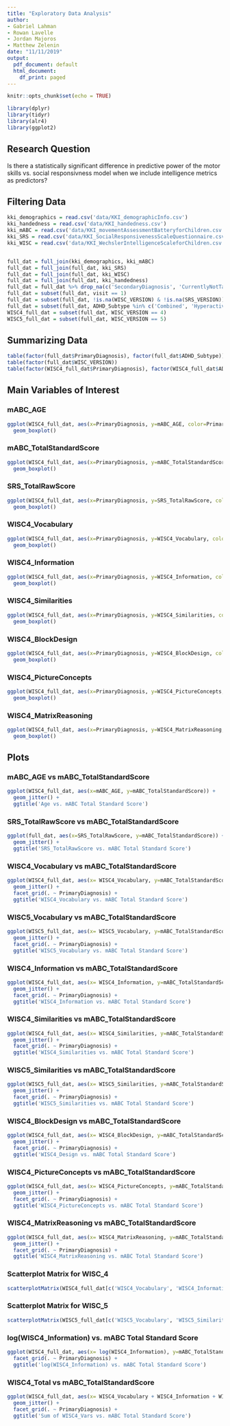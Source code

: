 ```yaml
---
title: "Exploratory Data Analysis"
author:
- Gabriel Lahman
- Rowan Lavelle
- Jordan Majoros
- Matthew Zelenin
date: "11/11/2019"
output:
  pdf_document: default
  html_document:
    df_print: paged
---
```


```r
knitr::opts_chunk$set(echo = TRUE)
```

```r
library(dplyr)
library(tidyr)
library(alr4)
library(ggplot2)
```

## Research Question

Is there a statistically significant difference in predictive power of the motor skills vs. social responsivness model when we include intelligence metrics as predictors?

## Filtering Data

```r

kki_demographics = read.csv('data/KKI_demographicInfo.csv')
kki_handedness = read.csv('data/KKI_handedness.csv')
kki_mABC = read.csv('data/KKI_movementAssessmentBatteryforChildren.csv')
kki_SRS = read.csv('data/KKI_SocialResponsivenessScaleQuestionnaire.csv')
kki_WISC = read.csv('data/KKI_WechslerIntelligenceScaleforChildren.csv')


full_dat = full_join(kki_demographics, kki_mABC)
full_dat = full_join(full_dat, kki_SRS)
full_dat = full_join(full_dat, kki_WISC)
full_dat = full_join(full_dat, kki_handedness)
full_dat = full_dat %>% drop_na(c('SecondaryDiagnosis', 'CurrentlyNotTakingMeds', 'CurrentlyTakingAtomoxetine', 'CurrentlyTakingClonidine', 'mABC_TotalStandardScore', 'EdinburghHandedness_Integer'))
full_dat = subset(full_dat, visit == 1)
full_dat = subset(full_dat, !is.na(WISC_VERSION) & !is.na(SRS_VERSION))
full_dat = subset(full_dat, ADHD_Subtype %in% c('Combined', 'Hyperactive/Impulsive', 'Inattentive', 'No dx'))
WISC4_full_dat = subset(full_dat, WISC_VERSION == 4)
WISC5_full_dat = subset(full_dat, WISC_VERSION == 5)
```

## Summarizing Data
```r
table(factor(full_dat$PrimaryDiagnosis), factor(full_dat$ADHD_Subtype))
table(factor(full_dat$WISC_VERSION))
table(factor(WISC4_full_dat$PrimaryDiagnosis), factor(WISC4_full_dat$ADHD_Subtype))
```

## Main Variables of Interest

### mABC_AGE
```r
ggplot(WISC4_full_dat, aes(x=PrimaryDiagnosis, y=mABC_AGE, color=PrimaryDiagnosis)) + 
  geom_boxplot()
```

### mABC_TotalStandardScore
```r
ggplot(WISC4_full_dat, aes(x=PrimaryDiagnosis, y=mABC_TotalStandardScore, color=PrimaryDiagnosis)) + 
  geom_boxplot()
```

### SRS_TotalRawScore
```r
ggplot(WISC4_full_dat, aes(x=PrimaryDiagnosis, y=SRS_TotalRawScore, color=PrimaryDiagnosis)) + 
  geom_boxplot()
```

### WISC4_Vocabulary
```r
ggplot(WISC4_full_dat, aes(x=PrimaryDiagnosis, y=WISC4_Vocabulary, color=PrimaryDiagnosis)) + 
  geom_boxplot()
```

### WISC4_Information
```r
ggplot(WISC4_full_dat, aes(x=PrimaryDiagnosis, y=WISC4_Information, color=PrimaryDiagnosis)) + 
  geom_boxplot()
```

### WISC4_Similarities
```r
ggplot(WISC4_full_dat, aes(x=PrimaryDiagnosis, y=WISC4_Similarities, color=PrimaryDiagnosis)) + 
  geom_boxplot()
```

### WISC4_BlockDesign
```r
ggplot(WISC4_full_dat, aes(x=PrimaryDiagnosis, y=WISC4_BlockDesign, color=PrimaryDiagnosis)) + 
  geom_boxplot()
```

### WISC4_PictureConcepts
```r
ggplot(WISC4_full_dat, aes(x=PrimaryDiagnosis, y=WISC4_PictureConcepts, color=PrimaryDiagnosis)) + 
  geom_boxplot()
```

### WISC4_MatrixReasoning
```r
ggplot(WISC4_full_dat, aes(x=PrimaryDiagnosis, y=WISC4_MatrixReasoning, color=PrimaryDiagnosis)) + 
  geom_boxplot()
```

## Plots

### mABC_AGE vs mABC_TotalStandardScore
```r
ggplot(WISC4_full_dat, aes(x=mABC_AGE, y=mABC_TotalStandardScore)) + 
  geom_jitter() + 
  ggtitle('Age vs. mABC Total Standard Score')
```

### SRS_TotalRawScore vs mABC_TotalStandardScore
```r
ggplot(full_dat, aes(x=SRS_TotalRawScore, y=mABC_TotalStandardScore)) + 
  geom_jitter() + 
  ggtitle('SRS_TotalRawScore vs. mABC Total Standard Score')
```

### WISC4_Vocabulary vs mABC_TotalStandardScore
```r
ggplot(WISC4_full_dat, aes(x= WISC4_Vocabulary, y=mABC_TotalStandardScore)) + 
  geom_jitter() +
  facet_grid(. ~ PrimaryDiagnosis) + 
  ggtitle('WISC4_Vocabulary vs. mABC Total Standard Score')
```

### WISC5_Vocabulary vs mABC_TotalStandardScore
```r
ggplot(WISC5_full_dat, aes(x= WISC5_Vocabulary, y=mABC_TotalStandardScore)) + 
  geom_jitter() +
  facet_grid(. ~ PrimaryDiagnosis) + 
  ggtitle('WISC5_Vocabulary vs. mABC Total Standard Score')
```

### WISC4_Information vs mABC_TotalStandardScore
```r
ggplot(WISC4_full_dat, aes(x= WISC4_Information, y=mABC_TotalStandardScore)) + 
  geom_jitter() +
  facet_grid(. ~ PrimaryDiagnosis) + 
  ggtitle('WISC4_Information vs. mABC Total Standard Score')
```

### WISC4_Similarities vs mABC_TotalStandardScore
```r
ggplot(WISC4_full_dat, aes(x= WISC4_Similarities, y=mABC_TotalStandardScore)) + 
  geom_jitter() +
  facet_grid(. ~ PrimaryDiagnosis) + 
  ggtitle('WISC4_Similarities vs. mABC Total Standard Score')
```

### WISC5_Similarities vs mABC_TotalStandardScore
```r
ggplot(WISC5_full_dat, aes(x= WISC5_Similarities, y=mABC_TotalStandardScore)) + 
  geom_jitter() +
  facet_grid(. ~ PrimaryDiagnosis) + 
  ggtitle('WISC5_Similarities vs. mABC Total Standard Score')
```

### WISC4_BlockDesign vs mABC_TotalStandardScore
```r
ggplot(WISC4_full_dat, aes(x= WISC4_BlockDesign, y=mABC_TotalStandardScore)) + 
  geom_jitter() +
  facet_grid(. ~ PrimaryDiagnosis) + 
  ggtitle('WISC4_Design vs. mABC Total Standard Score')
```

### WISC4_PictureConcepts vs mABC_TotalStandardScore
```r
ggplot(WISC4_full_dat, aes(x= WISC4_PictureConcepts, y=mABC_TotalStandardScore)) +
  geom_jitter() +
  facet_grid(. ~ PrimaryDiagnosis) + 
  ggtitle('WISC4_PictureConcepts vs. mABC Total Standard Score')
```

### WISC4_MatrixReasoning vs mABC_TotalStandardScore
```r
ggplot(WISC4_full_dat, aes(x= WISC4_MatrixReasoning, y=mABC_TotalStandardScore)) +
  geom_jitter() +
  facet_grid(. ~ PrimaryDiagnosis) + 
  ggtitle('WISC4_MatrixReasoning vs. mABC Total Standard Score')
```

### Scatterplot Matrix for WISC_4
```r
scatterplotMatrix(WISC4_full_dat[c('WISC4_Vocabulary', 'WISC4_Information', 'WISC4_Similarities', 'WISC4_BlockDesign', 'WISC4_PictureConcepts', 'WISC4_MatrixReasoning')], cex = 0.05)
```

### Scatterplot Matrix for WISC_5
```r
scatterplotMatrix(WISC5_full_dat[c('WISC5_Vocabulary', 'WISC5_Similarities', 'WISC5_BlockDesign', 'WISC5_MatrixReasoning', 'WISC5_FigureWeights')], cex = 0.5)
```

### log(WISC4_Information) vs. mABC Total Standard Score
```r
ggplot(WISC4_full_dat, aes(x= log(WISC4_Information), y=mABC_TotalStandardScore)) + geom_jitter() +
  facet_grid(. ~ PrimaryDiagnosis) + 
  ggtitle('log(WISC4_Information) vs. mABC Total Standard Score')
```

### WISC4_Total vs mABC_TotalStandardScore
```r
ggplot(WISC4_full_dat, aes(x= WISC4_Vocabulary + WISC4_Information + WISC4_Similarities + WISC4_BlockDesign + WISC4_PictureConcepts + WISC4_MatrixReasoning, y=mABC_TotalStandardScore)) + 
  geom_jitter() +
  facet_grid(. ~ PrimaryDiagnosis) + 
  ggtitle('Sum of WISC4_Vars vs. mABC Total Standard Score')
```

